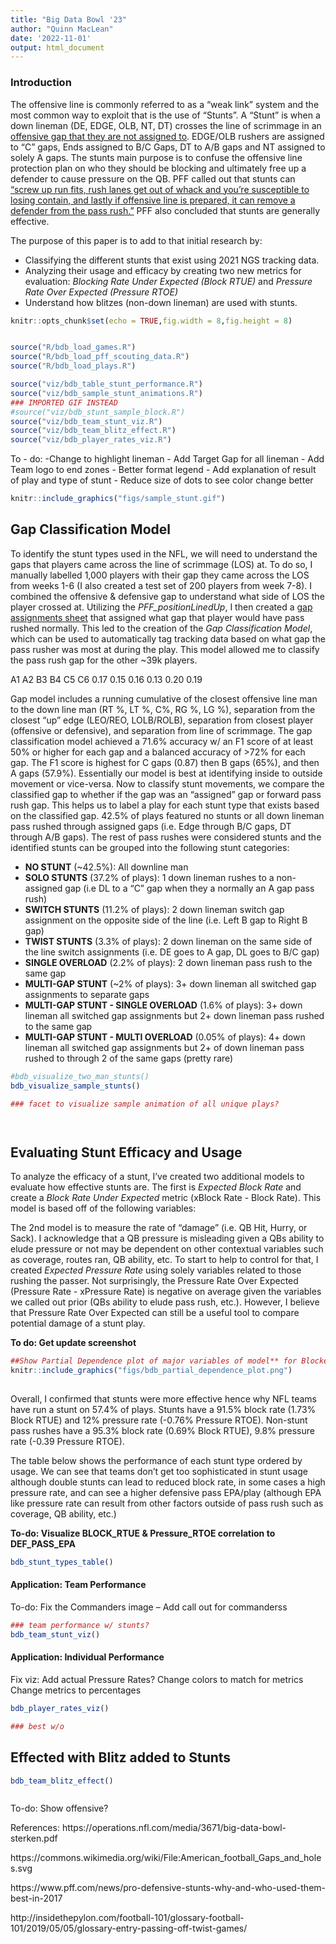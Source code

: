 ```yaml
---
title: "Big Data Bowl '23"
author: "Quinn MacLean"
date: '2022-11-01'
output: html_document
---
```


### Introduction
The offensive line is commonly referred to as a "weak link" system and the most common way to exploit that is the use of "Stunts". A "Stunt" is when a down lineman (DE, EDGE, OLB, NT, DT) crosses the line of scrimmage in an [offensive gap that they are not assigned to](https://commons.wikimedia.org/wiki/File:American_football_Gaps_and_holes.svg). EDGE/OLB rushers are assigned to "C" gaps, Ends assigned to B/C Gaps, DT to A/B gaps and NT assigned to solely A gaps. The stunts main purpose is to confuse the offensive line protection plan on who they should be blocking and ultimately free up a defender to cause pressure on the QB. PFF called out that stunts can ["screw up run fits, rush lanes get out of whack and you're susceptible to losing contain, and lastly if offensive line is prepared, it can remove a defender from the pass rush."](https://www.pff.com/news/pro-defensive-stunts-why-and-who-used-them-best-in-2017)
PFF also concluded that stunts are generally effective. 

The purpose of this paper is to add to that initial research by: 

- Classifying the different stunts that exist using 2021 NGS tracking data.  
- Analyzing their usage and efficacy by creating two new metrics for evaluation: *Blocking Rate Under Expected (Block RTUE)* and *Pressure Rate Over Expected (Pressure RTOE)*
- Understand how blitzes (non-down lineman) are used with stunts.




```r
knitr::opts_chunk$set(echo = TRUE,fig.width = 8,fig.height = 8)


source("R/bdb_load_games.R")
source("R/bdb_load_pff_scouting_data.R")
source("R/bdb_load_plays.R")

source("viz/bdb_table_stunt_performance.R")
source("viz/bdb_sample_stunt_animations.R")
### IMPORTED GIF INSTEAD
#source("viz/bdb_stunt_sample_block.R")
source("viz/bdb_team_stunt_viz.R")
source("viz/bdb_team_blitz_effect.R")
source("viz/bdb_player_rates_viz.R")

```


To - do: 
-Change to highlight lineman
- Add Target Gap for all lineman
- Add Team logo to end zones
- Better format legend
- Add explanation of result of play and type of stunt
- Reduce size of dots to see color change better

```r

knitr::include_graphics("figs/sample_stunt.gif")
```





## Gap Classification Model
To identify the stunt types used in the NFL, we will need to understand the gaps that players came across the line of scrimmage (LOS) at. To do so, I manually labelled 1,000 players with their gap they came across the LOS from weeks 1-6 (I also created a test set of 200 players from week 7-8). I combined the offensive & defensive gap to understand what side of LOS the player crossed at. Utilizing the *PFF_positionLinedUp*, I then created a [gap assignments sheet](add link to spreadsheet) that assigned what gap that player would have pass rushed normally. This led to the creation of the *Gap Classification Model*, which can be used to automatically tag tracking data based on what gap the pass rusher was most at during the play. This model allowed me to classify the pass rush gap for the other ~39k players. 

 A1   A2   B3   B4   C5   C6 
0.17 0.15 0.16 0.13 0.20 0.19 

Gap model includes a running cumulative of the closest offensive line man to the down line man (RT %, LT %, C%, RG %, LG %), separation from the closest "up" edge (LEO/REO, LOLB/ROLB), separation from closest player (offensive or defensive), and separation from line of scrimmage. The gap classification model achieved a 71.6% accuracy w/ an F1 score of at least 50% or higher for each gap and a balanced accuracy of >72% for each gap. The F1 score is highest for C gaps (0.87) then B gaps (65%), and then A gaps (57.9%). Essentially our model is best at identifying inside to outside movement or vice-versa. Now to classify stunt movements, we compare the classified gap to whether if the gap was an "assigned" gap or forward pass rush gap.  This helps us to label a play for each stunt type that exists based on the classified gap. 42.5% of plays featured no stunts or all down lineman pass rushed through assigned gaps (i.e. Edge through B/C gaps, DT through A/B gaps). The rest of pass rushes were considered stunts and the identified stunts can be grouped into the following stunt categories: 

- **NO STUNT** (~42.5%): All downline man
- **SOLO STUNTS** (37.2% of plays): 1 down lineman rushes to a non-assigned gap (i.e DL to a "C" gap when they a normally an A gap pass rush)
- **SWITCH STUNTS** (11.2% of plays): 2 down lineman switch gap assignment on the opposite side of the line (i.e. Left B gap to Right B gap)
- **TWIST STUNTS** (3.3% of plays): 2 down lineman on the same side of the line switch assignments  (i.e. DE goes to A gap, DL goes to B/C gap)
- **SINGLE OVERLOAD** (2.2% of plays): 2 down lineman pass rush to the same gap
- **MULTI-GAP STUNT** (~2% of plays): 3+ down lineman all switched gap assignments to separate gaps
- **MULTI-GAP STUNT - SINGLE OVERLOAD** (1.6% of plays): 3+ down lineman all switched gap assignments but 2+ down lineman pass rushed to the same gap
- **MULTI-GAP STUNT - MULTI OVERLOAD** (0.05% of plays): 4+ down lineman all switched gap assignments but 2+ of down lineman pass rushed to through 2 of the same gaps (pretty rare)


```r



#bdb_visualize_two_man_stunts()
bdb_visualize_sample_stunts()

### facet to visualize sample animation of all unique plays?




```

## Evaluating Stunt Efficacy and Usage
To analyze the efficacy of a stunt, I've created two additional models to evaluate how effective stunts are. The first is *Expected Block Rate* and create a *Block Rate Under Expected* metric (xBlock Rate - Block Rate). This model is based off of the following variables: 

The 2nd model is to measure the rate of "damage" (i.e. QB Hit, Hurry, or Sack). I acknowledge that a QB pressure is misleading given a QBs ability to elude pressure or not may be dependent on other contextual variables such as coverage, routes ran, QB ability, etc. To start to help to control for that, I created *Expected Pressure Rate* using solely variables related to those rushing the passer. Not surprisingly, the Pressure Rate Over Expected (Pressure Rate - xPressure Rate) is negative on average given the variables we called out prior (QBs ability to elude pass rush, etc.). However, I believe that Pressure Rate Over Expected can still be a useful tool to compare potential damage of a stunt play.  

**To do: Get update screenshot**
```r

##Show Partial Dependence plot of major variables of model** for Blocked Model
knitr::include_graphics("figs/bdb_partial_dependence_plot.png")  
  
``` 

Overall, I confirmed that stunts were more effective hence why NFL teams have run a stunt on 57.4% of plays. Stunts have a 91.5% block rate (1.73% Block RTUE) and 12% pressure rate (-0.76% Pressure RTOE). Non-stunt pass rushes have a 95.3% block rate (0.69% Block RTUE), 9.8% pressure rate (-0.39 Pressure RTOE). 

The table below shows the performance of each stunt type ordered by usage. We can see that teams don't get too sophisticated in stunt usage although double stunts can lead to reduced block rate, in some cases a high pressure rate, and can see a higher defensive pass EPA/play (although EPA like pressure rate can result from other factors outside of pass rush such as coverage, QB ability, etc.)

**To-do: Visualize BLOCK_RTUE  & Pressure_RTOE correlation to DEF_PASS_EPA ** 



```r

bdb_stunt_types_table()


```

#### Application: Team Performance
To-do: Fix the Commanders image
-- Add call out for commanderss
```r

### team performance w/ stunts?
bdb_team_stunt_viz()


```




#### Application: Individual Performance
Fix viz: Add actual Pressure Rates? 
Change colors to match for metrics
Change metrics to percentages
```r

bdb_player_rates_viz()

```



```r

### best w/o 

```


## Effected with Blitz added to Stunts
```r


bdb_team_blitz_effect()

```


```r



```


To-do: 
Show offensive? 

References: 
https://operations.nfl.com/media/3671/big-data-bowl-sterken.pdf

https://commons.wikimedia.org/wiki/File:American_football_Gaps_and_holes.svg 

https://www.pff.com/news/pro-defensive-stunts-why-and-who-used-them-best-in-2017

http://insidethepylon.com/football-101/glossary-football-101/2019/05/05/glossary-entry-passing-off-twist-games/





